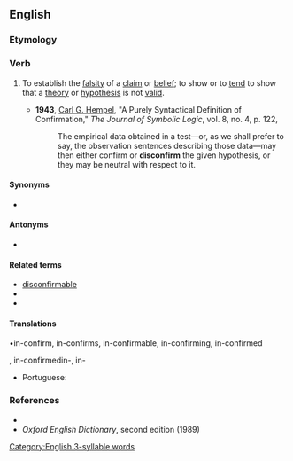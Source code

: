 ==English==

===Etymology===
{{prefix|en|dis|confirm}}

===Verb===
{{en-verb}}

# {{lb|en|transitive}} To establish the [[falsity]] of a [[claim]] or [[belief]]; to show or to [[tend]] to show that a [[theory]] or [[hypothesis]] is not [[valid]].
#* '''1943''', [[w:Carl_Gustav_Hempel|Carl G. Hempel]], "A Purely Syntactical Definition of Confirmation," ''The Journal of Symbolic Logic'', vol. 8, no. 4, p. 122,
#*: The empirical data obtained in a test—or, as we shall prefer to say, the observation sentences describing those data—may then either confirm or '''disconfirm''' the given hypothesis, or they may be neutral with respect to it.

====Synonyms====
* {{l|en|infirm}}

====Antonyms====
* {{l|en|confirm}}

====Related terms====
* [[disconfirmable]]
* {{l|en|disconfirmation}}
* {{l|en|disconfirmatory}}

====Translations====
•in-confirm, in-confirms, in-confirmable, in-confirming, in-confirmed

, in-confirmedin-, in-{{trans-top|to establish the falsity of a claim or belief}}
* Portuguese: {{t|pt|desconfirmar}}
{{trans-mid}}
{{trans-bottom}}

===References===
* {{R:Dictionary.com}}
* ''Oxford English Dictionary'', second edition (1989)

[[Category:English 3-syllable words]]